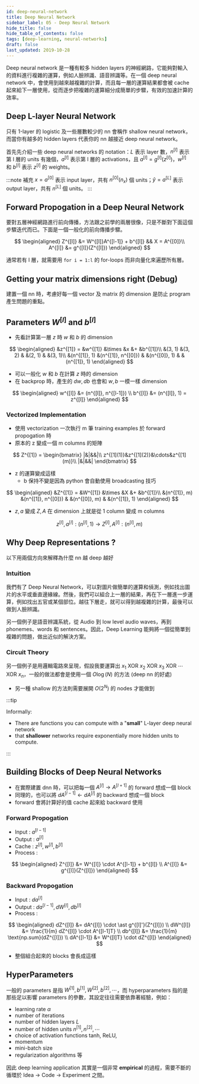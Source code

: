 ```yaml
---
id: deep-neural-network
title: Deep Neural Network
sidebar_label: 05 - Deep Neural Network
hide_title: false
hide_table_of_contents: false
tags: [deep-learning, neural-networks]
draft: false
last_updated: 2019-10-28
---
```


Deep neural network 是一種有較多 hidden layers 的神經網路，它能夠對輸入的資料進行複雜的運算，例如人臉辨識、語音辨識等。在一個 deep neural network 中，會使用到越來越複雜的計算，而且每一層的運算結果都會被 cache 起來給下一層使用，從而逐步把複雜的運算細分成簡單的步驟，有效的加速計算的效率。

## Deep L-layer Neural Network

只有 1-layer 的 logistic 及一些層數較少的 nn 會稱作 shallow neural network，而當你有越多的 hidden layers 代表你的 nn 越接近 deep neural network。

首先先介紹一些 deep neural networks 的 notation：$L$ 表示 layer 數，$n^{[l]}$ 表示第 l 層的 units 有幾個，$a^{[l]}$ 表示第 l 層的 activations，且 $a^{[l]} = g^{[l]}(z^{[l]})$，$w^{[l]}$ 和 $b^{[l]}$ 表示 $z^{[l]}$ 的 weights。

:::note 補充
$x = a^{[0]}$ 表示 input layer，共有 $n^{[0]} (n_x)$ 個 units；$\hat{y} = a^{[L]}$ 表示 output layer，共有 $n^{[L]}$ 個 units。
:::

## Forward Propogation in a Deep Neural Network

<fig
  src="/img/learning/deep-learning/01-neural-networks-and-deep-learning/05-deep-neural-network/5layer_nn.png"
  caption="5-layer neural network"
/>

要對五層神經網路進行前向傳播，方法跟之前學的兩層很像，只是不斷對下面這個步驟迭代而已。下面是一個一般化的前向傳播步驟。

$$
\begin{aligned}
Z^{[l]} &= W^{[l]}A^{[l-1]} + b^{[l]} && X = A^{[0]}\\
A^{[l]} &= g^{[l]}(Z^{[l]})
\end{aligned}
$$

通常若有 l 層，就需要用 `for i = 1:l` 的 for-loops 而非向量化來遍歷所有層。

## Getting your matrix dimensions right (Debug)

建置一個 nn 時，考慮好每一個 vector 及 matrix 的 dimension 是防止 program 產生問題的重點。

## Parameters $W^{[l]}$ and $b^{[l]}$

<fig
  src="/img/learning/deep-learning/01-neural-networks-and-deep-learning/05-deep-neural-network/5layer_nn.png"
  caption="5-layer neural network"
/>

- 先看計算第一層 $z$ 時 $w$ 和 $b$ 的 dimension

$$
\begin{aligned}
&z^{[1]} = &w^{[1]} &\times &x &+ &b^{[1]}\\
&(3, 1) &(3, 2) & &(2, 1) & &(3, 1)\\
&(n^{[1]}, 1) &(n^{[1]}, n^{[0]}) & &(n^{[0]}, 1) & &(n^{[1]}, 1)
\end{aligned}
$$

- 可以一般化 $w$ 和 $b$ 在計算 $z$ 時的 dimension
- 在 backprop 時，產生的 $dw, db$ 也會和 $w, b$ 一模一樣 dimension

$$
\begin{aligned}
w^{[l]} &= (n^{[l]}, n^{[l-1]}) \\
b^{[l]} &= (n^{[l]}, 1) = z^{[l]}
\end{aligned}
$$

### Vectorized Implementation

- 使用 vectorization 一次執行 m 筆 training examples 於 forward propogation 時
- 原本的 z 變成一個 m columns 的矩陣

$$
Z^{[1]} = \begin{bmatrix}
|&|&&|\\
z^{[1](1)}&z^{[1](2)}&\cdots&z^{[1](m)}\\
|&|&&|
\end{bmatrix}
$$

- z 的運算變成這樣
  - b 保持不變是因為 python 會自動使用 broadcasting 技巧

$$
\begin{aligned}
&Z^{[1]} = &W^{[1]} &\times &X &+ &b^{[1]}\\
&(n^{[1]}, m) &(n^{[1]}, n^{[0]}) & &(n^{[0]}, m) & &(n^{[1]}, 1)
\end{aligned}
$$

- $z, a$ 變成 $Z, A$ 在 dimension 上就是從 1 column 變成 m columns

$$
z^{[l]}, a^{[l]} : (n^{[l]}, 1) \rightarrow
Z^{[l]}, A^{[l]} : (n^{[l]}, m)
$$

## Why Deep Representations ?

以下用兩個方向來解釋為什麼 nn 越 deep 越好

### Intuition

<fig
  src="/img/learning/deep-learning/01-neural-networks-and-deep-learning/05-deep-neural-network/deep_nn_intuition.png"
  caption="Deep neural network intuition"
/>

我們有了 Deep Neural Network，可以對圖片做簡單的運算和偵測，例如找出圖片的水平或垂直邊緣線。然後，我們可以組合上一層的結果，再在下一層進一步運算，例如找出五官或某個部位。越往下層走，就可以得到越複雜的計算，最後可以做到人臉辨識。

另一個例子是語音辨識系統，從 Audio 到 low level audio waves，再到 phonemes、words 和 sentences。因此，Deep Learning 能夠將一個從簡單到複雜的問題，做出近似的解決方案。

### Circuit Theory

另一個例子是用邏輯電路來呈現，假設我要運算出 $x_1 \text{ XOR } x_2 \text{ XOR } x_3 \text{ XOR } \cdots \text{ XOR } x_n$，一般的做法都會是使用一個 $O\log(N)$ 的方法 (deep nn 的好處)

<fig
  src="/img/learning/deep-learning/01-neural-networks-and-deep-learning/05-deep-neural-network/deep_learning_circuit_theory_1.png"
  caption="Deep learning circuit theory"
/>

- 另一種 shallow 的方法則需要展開 $O(2^N)$ 的 nodes 才能做到

<fig
  src="/img/learning/deep-learning/01-neural-networks-and-deep-learning/05-deep-neural-network/deep_learning_circuit_theory_2.png"
  caption="Deep learning circuit theory"
/>

:::tip

Informally:

- There are functions you can compute with a "**small**" L-layer deep neural network
- that **shallower** networks require exponentially more hidden units to compute.

:::

## Building Blocks of Deep Neural Networks

- 在實際建置 dnn 時，可以把每一個 $A^{[l]} \rightarrow A^{[l+1]}$ 的 forward 想成一個 block
- 同理的，也可以將 $dA^{[l-1]} \leftarrow dA^{[l]}$ 的 backward 想成一個 block
- forward 會將計算好的值 cache 起來給 backward 使用

<fig
  src="/img/learning/deep-learning/01-neural-networks-and-deep-learning/05-deep-neural-network/single_block_of_nn.png"
  caption="Single block of NN"
/>

### Forward Propogation

- Input : $a^{[l-1]}$
- Output : $a^{[l]}$
- Cache : $z^{[l]}, w^{[l]}, b^{[l]}$
- Process :

$$
\begin{aligned}
Z^{[l]} &= W^{[l]} \cdot A^{[l-1]} + b^{[l]} \\
A^{[l]} &= g^{[l]}(Z^{[l]})
\end{aligned}
$$

### Backward Propogation

- Input : $da^{[l]}$
- Output : $da^{[l-1]}, dW^{[l]}, db^{[l]}$
- Process :

$$
\begin{aligned}
dZ^{[l]} &= dA^{[l]} \cdot \ast g^{[l]'}(Z^{[l]}) \\
dW^{[l]} &= \frac{1}{m} dZ^{[l]} \cdot A^{[l-1]T} \\
db^{[l]} &= \frac{1}{m} \text{np.sum}(dZ^{[l]}) \\
dA^{[l-1]} &= W^{[l]T} \cdot dZ^{[l]}
\end{aligned}
$$

- 整個組合起來的 blocks 會長成這樣

<fig
  src="/img/learning/deep-learning/01-neural-networks-and-deep-learning/05-deep-neural-network/dnn_blocks.png"
  caption="DNN blocks"
/>

## HyperParameters

一般的 parameters 是指 $W^{[1]}, b^{[1]}, W^{[2]}, b^{[2]}, \cdots$，而 hyperparameters 指的是那些足以影響 parameters 的參數，其設定往往需要依靠著經驗，例如：

- learning rate $\alpha$
- number of iterations
- number of hidden layers $L$
- number of hidden units $n^{[1]}, n^{[2]}, \cdots$
- choice of activation functions tanh, ReLU,
- momentum
- mini-batch size
- regularization algorithms 等

因此 deep learning application 其實是一個非常 **empirical** 的過程，需要不斷的循環於 Idea -> Code -> Experiment 之間。
